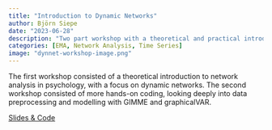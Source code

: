 ```yaml
---
title: "Introduction to Dynamic Networks"
author: Björn Siepe
date: "2023-06-28"
description: "Two part workshop with a theoretical and practical introduction to dynamic network analysis in psychology."
categories: [EMA, Network Analysis, Time Series]
image: "dynnet-workshop-image.png"
---
```

The first workshop consisted of a theoretical introduction to network analysis in psychology, with a focus on dynamic networks. The second workshop consisted of more hands-on coding, looking deeply into data preprocessing and modelling with GIMME and graphicalVAR.

<a href="https://github.com/bsiepe/dynamical-networks-workshop" target="_blank">Slides & Code</a>